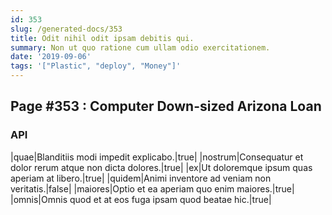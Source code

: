 ```yaml
---
id: 353
slug: /generated-docs/353
title: Odit nihil odit ipsam debitis qui.
summary: Non ut quo ratione cum ullam odio exercitationem.
date: '2019-09-06'
tags: '["Plastic", "deploy", "Money"]'
---
```



## Page #353 : Computer Down-sized Arizona Loan
### API

|quae|Blanditiis modi impedit explicabo.|true|
|nostrum|Consequatur et dolor rerum atque non dicta dolores.|true|
|ex|Ut doloremque ipsum quas aperiam at libero.|true|
|quidem|Animi inventore ad veniam non veritatis.|false|
|maiores|Optio et ea aperiam quo enim maiores.|true|
|omnis|Omnis quod et at eos fuga ipsam quod beatae hic.|true|







